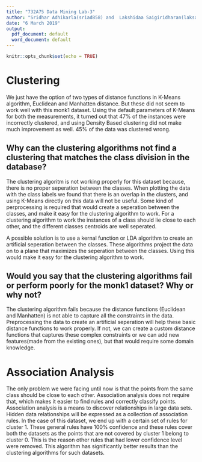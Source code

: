 ```yaml
---
title: "732A75 Data Mining Lab-3"
author: "Sridhar Adhikarla(sriad858) and  Lakshidaa Saigiridharan(laksa656)"
date: "6 March 2019"
output:
  pdf_document: default
  word_document: default
---
```


```r
knitr::opts_chunk$set(echo = TRUE)
```

# Clustering

\includegraphics[]{img1.png}

\includegraphics[]{img2.png}

We just have the option of two types of distance functions in K-Means algorithm, Euclidean and Manhatten distance. But these did not seem to work well with this monk1 dataset. Using the default parameters of K-Means for both the measurements, it turned out that 47%  of  the instances were incorrectly clustered, and using Density Based clustering did not make much improvement as well. 45% of the data was clustered wrong.

## Why can the clustering algorithms not find a clustering that matches the class division in the database?

The clustering algoritm is not working properly for this dataset because, there is no proper seperation between the classes. When plotting the data with the class labels we found that there is an overlap in the clusters, and using K-Means directly on this data will not be useful. Some kind of perprocessing is required that would create a seperation between the classes, and make it easy for the clustering algorithm to work. For a clustering algorithm to work the instances of a class should lie close to each other, and the different classes centroids are well seperated.

A possible solution is to use a kernal function or LDA algorithm to create an artificial seperation between the classes. These algorithms project the data on to a plane that maximizes the seperation between the classes. Using this would make it easy for the clustering algorithm to work.

\newpage
## Would you say that the clustering algorithms fail or perform poorly for the monk1 dataset? Why or why not?

The clustering algorithm fails because the distance functions (Euclidean and Manhatten) is not able to capture all the constraints in the data. Preprocessing the data to create an artificial seperation will help these basic distance functions to work properly. If not, we can create a custom distance functions that captures these complex constraints or we can add new features(made from the existing ones), but that would require some domain knowledge. 

# Association Analysis

\includegraphics[]{img3.png}

The only problem we were facing until now is that the points from the same class should be close to each other. Association analysis does not require that, which makes it easier to find rules and correctly classify points. Association analysis is a means to discover relationships in large data sets. Hidden data relationships will be expressed as a collection of association rules. In the case of this dataset, we end up with a certain set of rules for cluster 1. These general rules have 100% confidence and these rules cover both the datasets as the points that are not covered by cluster 1 belong to cluster 0. This is the reason other rules that had lower confidence level were removed. This algorithm has significantly better results than the clustering algorithms for such datasets.